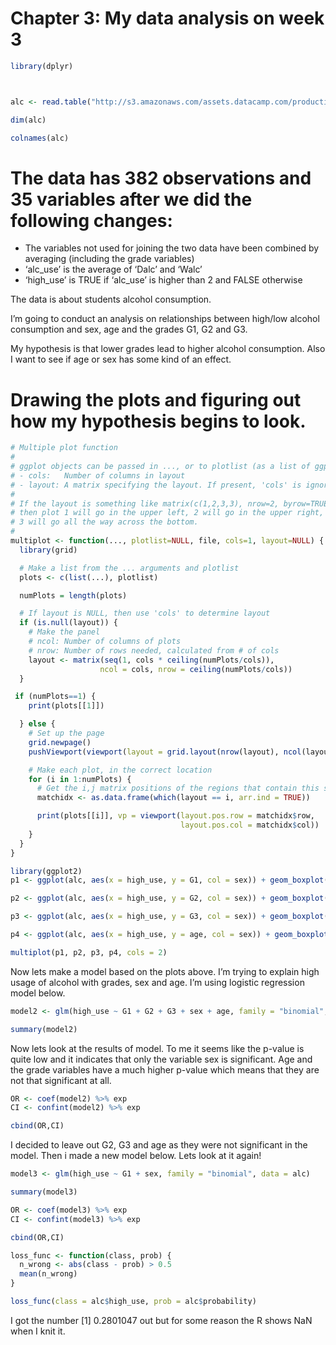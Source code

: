 # Chapter 3: My data analysis on week 3

```r
library(dplyr)



alc <- read.table("http://s3.amazonaws.com/assets.datacamp.com/production/course_2218/datasets/alc.txt ", header=T, sep=",")

dim(alc)

colnames(alc)

```
# The data has 382 observations and 35 variables after we did the following changes:
 - The variables not used for joining the two data have been combined by averaging  (including the grade variables)
 - 'alc_use' is the average of 'Dalc' and 'Walc'
 - 'high_use' is TRUE if 'alc_use' is higher than 2 and FALSE otherwise

The data is about students alcohol consumption. 

I'm going to conduct an analysis on relationships between high/low alcohol consumption and sex, age and the grades G1, G2 and G3.

My hypothesis is that lower grades lead to higher alcohol consumption. Also I want to see if age or sex has some kind of an effect.

# Drawing the plots and figuring out how my hypothesis begins to look.


```r
# Multiple plot function
#
# ggplot objects can be passed in ..., or to plotlist (as a list of ggplot objects)
# - cols:   Number of columns in layout
# - layout: A matrix specifying the layout. If present, 'cols' is ignored.
#
# If the layout is something like matrix(c(1,2,3,3), nrow=2, byrow=TRUE),
# then plot 1 will go in the upper left, 2 will go in the upper right, and
# 3 will go all the way across the bottom.
#
multiplot <- function(..., plotlist=NULL, file, cols=1, layout=NULL) {
  library(grid)

  # Make a list from the ... arguments and plotlist
  plots <- c(list(...), plotlist)

  numPlots = length(plots)

  # If layout is NULL, then use 'cols' to determine layout
  if (is.null(layout)) {
    # Make the panel
    # ncol: Number of columns of plots
    # nrow: Number of rows needed, calculated from # of cols
    layout <- matrix(seq(1, cols * ceiling(numPlots/cols)),
                    ncol = cols, nrow = ceiling(numPlots/cols))
  }

 if (numPlots==1) {
    print(plots[[1]])

  } else {
    # Set up the page
    grid.newpage()
    pushViewport(viewport(layout = grid.layout(nrow(layout), ncol(layout))))

    # Make each plot, in the correct location
    for (i in 1:numPlots) {
      # Get the i,j matrix positions of the regions that contain this subplot
      matchidx <- as.data.frame(which(layout == i, arr.ind = TRUE))

      print(plots[[i]], vp = viewport(layout.pos.row = matchidx$row,
                                      layout.pos.col = matchidx$col))
    }
  }
}

```

```r
library(ggplot2)
p1 <- ggplot(alc, aes(x = high_use, y = G1, col = sex)) + geom_boxplot() + ylab(" first period grade")

p2 <- ggplot(alc, aes(x = high_use, y = G2, col = sex)) + geom_boxplot() + ylab("second period grade")

p3 <- ggplot(alc, aes(x = high_use, y = G3, col = sex)) + geom_boxplot() + ylab("final grade")

p4 <- ggplot(alc, aes(x = high_use, y = age, col = sex)) + geom_boxplot() + ylab("age")

multiplot(p1, p2, p3, p4, cols = 2)

```

Now lets make a model based on the plots above. I'm trying to explain high usage of alcohol with grades, sex and age. I'm using logistic regression model below.

```r

model2 <- glm(high_use ~ G1 + G2 + G3 + sex + age, family = "binomial", data = alc)

summary(model2)

```
Now lets look at the results of model. To me it seems like the p-value is quite low and it indicates that only the variable sex is significant. Age and the grade variables have a much higher p-value which means that they are not that significant at all. 

```r

OR <- coef(model2) %>% exp
CI <- confint(model2) %>% exp

```


```r

cbind(OR,CI)

```


I decided to leave out G2, G3 and age as they were not significant in the model. Then i made a new model below. Lets look at it again!

```r

model3 <- glm(high_use ~ G1 + sex, family = "binomial", data = alc)

summary(model3)

```


```r

OR <- coef(model3) %>% exp
CI <- confint(model3) %>% exp

```


```r

cbind(OR,CI)

```


```r
loss_func <- function(class, prob) {
  n_wrong <- abs(class - prob) > 0.5
  mean(n_wrong)
}

loss_func(class = alc$high_use, prob = alc$probability)

```


I got the number [1] 0.2801047 out but for some reason the R shows NaN when I knit it.



